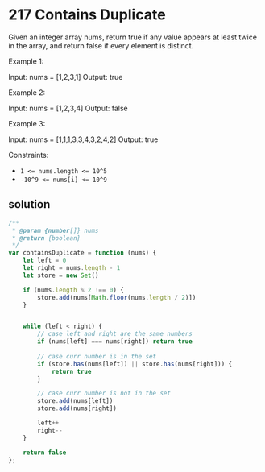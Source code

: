 # 217 Contains Duplicate

Given an integer array nums, return true if any value appears at least twice in the array, and return false if every element is distinct.

Example 1:

Input: nums = [1,2,3,1]
Output: true

Example 2:

Input: nums = [1,2,3,4]
Output: false

Example 3:

Input: nums = [1,1,1,3,3,4,3,2,4,2]
Output: true

 

Constraints:

- `1 <= nums.length <= 10^5`
- `-10^9 <= nums[i] <= 10^9`




## solution 

```js
/**
 * @param {number[]} nums
 * @return {boolean}
 */
var containsDuplicate = function (nums) {
    let left = 0
    let right = nums.length - 1
    let store = new Set()

    if (nums.length % 2 !== 0) {
        store.add(nums[Math.floor(nums.length / 2)])
    }


    while (left < right) {
        // case left and right are the same numbers
        if (nums[left] === nums[right]) return true
        
        // case curr number is in the set
        if (store.has(nums[left]) || store.has(nums[right])) {
            return true
        }

        // case curr number is not in the set
        store.add(nums[left])
        store.add(nums[right])

        left++
        right--
    }

    return false
};
```